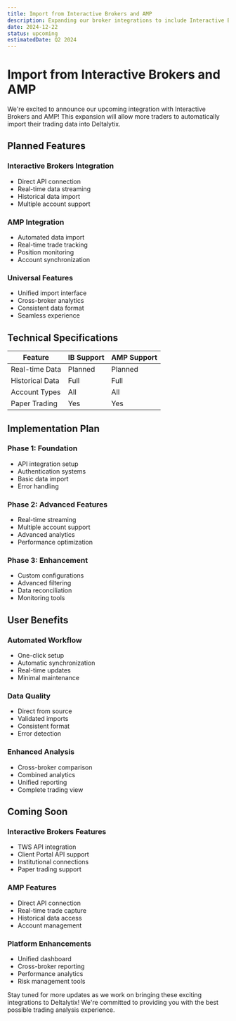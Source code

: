 ```yaml
---
title: Import from Interactive Brokers and AMP
description: Expanding our broker integrations to include Interactive Brokers and AMP, providing more traders with automated data import capabilities.
date: 2024-12-22
status: upcoming
estimatedDate: Q2 2024
---
```


# Import from Interactive Brokers and AMP

We're excited to announce our upcoming integration with Interactive Brokers and AMP! This expansion will allow more traders to automatically import their trading data into Deltalytix.

## Planned Features

### Interactive Brokers Integration
- Direct API connection
- Real-time data streaming
- Historical data import
- Multiple account support

### AMP Integration
- Automated data import
- Real-time trade tracking
- Position monitoring
- Account synchronization

### Universal Features
- Unified import interface
- Cross-broker analytics
- Consistent data format
- Seamless experience

## Technical Specifications

| Feature | IB Support | AMP Support |
|---------|------------|-------------|
| Real-time Data | Planned | Planned |
| Historical Data | Full | Full |
| Account Types | All | All |
| Paper Trading | Yes | Yes |

## Implementation Plan

### Phase 1: Foundation
- API integration setup
- Authentication systems
- Basic data import
- Error handling

### Phase 2: Advanced Features
- Real-time streaming
- Multiple account support
- Advanced analytics
- Performance optimization

### Phase 3: Enhancement
- Custom configurations
- Advanced filtering
- Data reconciliation
- Monitoring tools

## User Benefits

### Automated Workflow
- One-click setup
- Automatic synchronization
- Real-time updates
- Minimal maintenance

### Data Quality
- Direct from source
- Validated imports
- Consistent format
- Error detection

### Enhanced Analysis
- Cross-broker comparison
- Combined analytics
- Unified reporting
- Complete trading view

## Coming Soon

### Interactive Brokers Features
- TWS API integration
- Client Portal API support
- Institutional connections
- Paper trading support

### AMP Features
- Direct API connection
- Real-time trade capture
- Historical data access
- Account management

### Platform Enhancements
- Unified dashboard
- Cross-broker reporting
- Performance analytics
- Risk management tools

Stay tuned for more updates as we work on bringing these exciting integrations to Deltalytix! We're committed to providing you with the best possible trading analysis experience. 